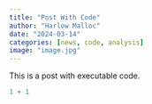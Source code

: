 ```yaml
---
title: "Post With Code"
author: "Harlow Malloc"
date: "2024-03-14"
categories: [news, code, analysis]
image: "image.jpg"
---
```


This is a post with executable code.

```r
1 + 1
```
